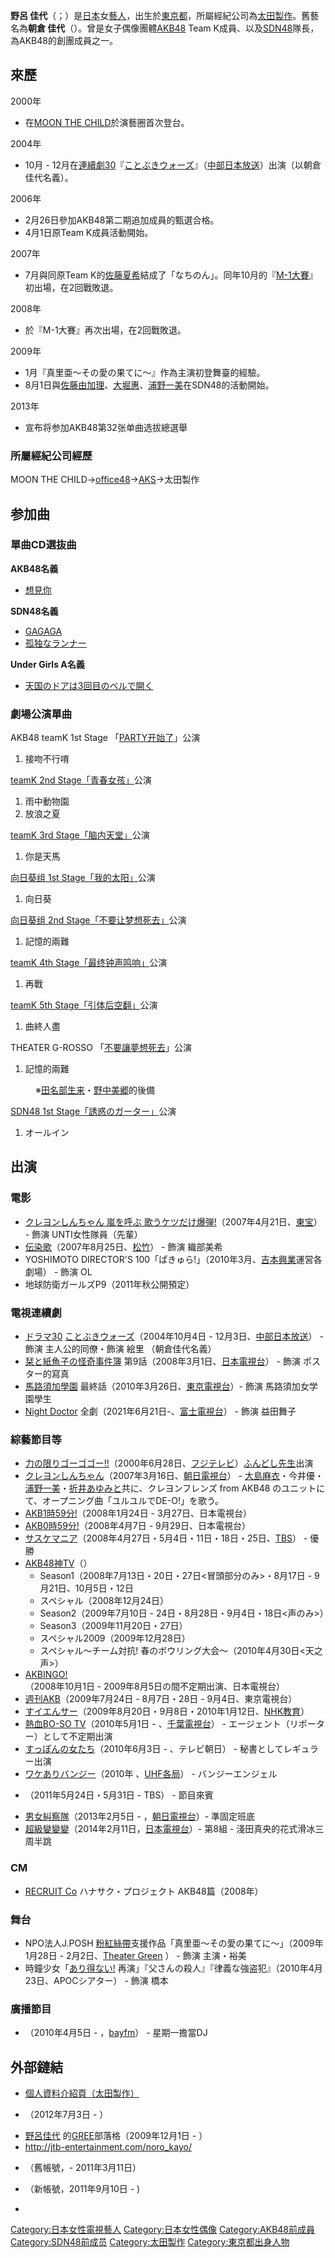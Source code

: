 {{blpunsourced|time=2019-12-02}}
{{roughtranslation|time=2019-12-02}}
{{藝人
|姓名 = 野呂佳代
|類型 = 女歌手
|圖片 = AKB48 20090704 Japan Expo 06.jpg
|圖片尺寸 = 
|圖片簡介 = 2009年以AKB48成員身分參加巴黎[[日本博覽會|日本博覽會]]
|外文名 = 野呂 佳代
|外文 =  ja
|羅馬拼音 = Noro Kayo
|英文名 = 
|暱稱 = {{lang|ja|ノロカヨ、ノンティー、かよほ〜、キャップ}}
|其他藝名 = 
|國籍 = {{JPN}}
|出生日期 = {{birth date and age|1983|10|28}}
|出生地點 = [[日本|日本]][[東京都|東京都]][[板橋区_(日本)|板橋区]]
|逝世日期 = 
|逝世地點 = 
|職業 = [[歌手|歌手]]、[[演員|演員]]
|語言 = 
|教育程度 = 
|宗教信仰 =
|配偶 = 
|兒女 = 
|父母 = 
|音樂類型 = 
|演奏樂器 = 
|出身地 = 
|出道作 = 
|出道日期 = 2000年<br/>2006年4月1日 - <br/>（AKB48加入時）
|代表作 = 
|活躍年代 = 
|唱片公司 = 
|經紀公司 = [[太田製作|太田製作]]
|網站 = 
|相關團體 = 前[[AKB48|AKB48]] Team K成員<br/>前[[SDN48|SDN48]]成員兼隊長
|獎項 = 
|IMDb = 
}}

'''野呂 佳代'''（{{Jpn|j=野呂 佳代|kn=のろ かよ|rm=Noro kayo|f=y}}；{{bd|1983年|10月28日|catIdx=Noroka yo}}）是[[日本|日本]]女[[藝人|藝人]]，出生於[[東京都|東京都]]，所屬經紀公司為[[太田製作|太田製作]]。舊藝名為'''朝倉 佳代'''（{{lang|ja|あさくら かよ}}）。曾是女子偶像團體[[AKB48|AKB48]] Team K成員、以及[[SDN48|SDN48]]隊長，為AKB48的創團成員之一。

== 來歷 ==
2000年
* 在[[MOON_THE_CHILD|MOON THE CHILD]]於演藝圈首次登台。
2004年
* 10月 - 12月在[[連續劇30|連續劇30]]『[[ことぶきウォーズ|ことぶきウォーズ]]』（[[中部日本放送|中部日本放送]]）出演（以朝倉佳代名義）。
2006年
* 2月26日參加AKB48第二期追加成員的甄選合格。
* 4月1日原Team K成員活動開始。
2007年
* 7月與同原Team K的[[佐藤夏希|佐藤夏希]]結成了「なちのん」。同年10月的『[[M-1大賽|M-1大賽]]』初出場，在2回戰敗退。
2008年
* 於『M-1大賽』再次出場，在2回戰敗退。
2009年
* 1月『真里亜〜その愛の果てに〜』作為主演初登舞臺的經驗。
* 8月1日與[[佐藤由加理|佐藤由加理]]、[[大堀惠|大堀惠]]、[[浦野一美|浦野一美]]在SDN48的活動開始。
2013年
*宣布将参加AKB48第32张单曲选拔總選舉
=== 所屬經紀公司經歷 ===
MOON THE CHILD→[[office48|office48]]→[[AKS|AKS]]→太田製作

== 参加曲 ==
=== 單曲CD選抜曲 ===
'''AKB48名義'''
* [[想見你|想見你]]

'''SDN48名義'''
* [[GAGAGA|GAGAGA]]
* [[GAGAGA|孤独なランナー]]

'''Under Girls A名義'''
* [[愛、チュセヨ|天国のドアは3回目のベルで開く]]

=== 劇場公演單曲 ===
; AKB48 teamK 1st Stage 「[[teamA_1st_Stage「PARTY开始了」#AKB48_teamK_1st_Stage「PARTY开始了」公演|PARTY开始了]]」公演
# 接吻不行唷

; [[teamK_2nd_Stage「青春女孩」|teamK 2nd Stage「青春女孩」]]公演
# 雨中動物園
# 放浪之夏

; [[teamK_3rd_Stage「脑内天堂」|teamK 3rd Stage「脑内天堂」]]公演
# 你是天馬

; [[向日葵组_1st_Stage「我的太阳」|向日葵组 1st Stage「我的太阳」]]公演
# 向日葵

; [[向日葵组_2nd_Stage「不要让梦想死去」|向日葵组 2nd Stage「不要让梦想死去」]]公演
# 記憶的兩難

; [[teamK_4th_Stage「最终钟声鸣响」|teamK 4th Stage「最终钟声鸣响」]]公演
# 再戰

; [[teamK_5th_Stage「引体后空翻」|teamK 5th Stage「引体后空翻」]]公演
# 曲終人盡

; THEATER G-ROSSO 「[[向日葵组_2nd_Stage「不要让梦想死去」#AKB48_in_劇場G-Rosso_「不要讓夢想死去」公演|不要讓夢想死去]]」公演
# 記憶的兩難
: ※[[田名部生来|田名部生来]]・[[野中美郷|野中美郷]]的後備

; [[SDN48_1st_Stage「誘惑のガーター」|SDN48 1st Stage「誘惑のガーター」]]公演
# オールイン

== 出演 ==
=== 電影 ===
* [[クレヨンしんちゃん_嵐を呼ぶ_歌うケツだけ爆弾!|クレヨンしんちゃん 嵐を呼ぶ 歌うケツだけ爆弾!]]（2007年4月21日、[[東宝|東宝]]） - 飾演 UNTI女性隊員（先輩）
* [[伝染歌|伝染歌]]（2007年8月25日、[[松竹|松竹]]） - 飾演 織部美希
* YOSHIMOTO DIRECTOR'S 100「ぱきゅら!」（2010年3月、[[吉本興業|吉本興業]]運営各劇場） - 飾演 OL
* 地球防衛ガールズP9（2011年秋公開預定）

=== 電視連續劇 ===
* [[ドラマ30|ドラマ30]] [[ことぶきウォーズ|ことぶきウォーズ]]（2004年10月4日 - 12月3日、[[中部日本放送|中部日本放送]]） - 飾演 主人公的同僚・飾演 絵里 （朝倉佳代名義）
* [[栞と紙魚子の怪奇事件簿|栞と紙魚子の怪奇事件簿]] 第9話（2008年3月1日、[[日本電視台|日本電視台]]） - 飾演  ポスター的寫真
* [[馬路須加學園|馬路須加學園]] 最終話（2010年3月26日、[[東京電視台|東京電視台]]）- 飾演 馬路須加女学園學生
* [[Night_Doctor|Night Doctor]] 全劇（2021年6月21日-、[[富士電視台|富士電視台]]） - 飾演  益田舞子

=== 綜藝節目等 ===
* [[力の限りゴーゴゴー!!|力の限りゴーゴゴー!!]]（2000年6月28日、[[フジテレビジョン|フジテレビ]]）[[ふんどし先生|ふんどし先生]]出演
* [[クレヨンしんちゃん_(アニメ)|クレヨンしんちゃん]]（2007年3月16日、[[朝日電視台|朝日電視台]]） - [[大島麻衣|大島麻衣]]・今井優・[[浦野一美|浦野一美]]・[[折井あゆみ|折井あゆみ]]と共に、クレヨンフレンズ from AKB48 のユニットにて、オープニング曲「ユルユルでDE-O!」を歌う。
* [[AKB1時59分!|AKB1時59分!]]（2008年1月24日 - 3月27日、日本電視台）
* [[AKB0時59分!|AKB0時59分!]]（2008年4月7日 - 9月29日、日本電視台）
* [[サスケマニア|サスケマニア]]（2008年4月27日・5月4日・11日・18日・25日、[[TBS|TBS]]） - 優勝
* [[AKB48神TV|AKB48神TV]]（{{link-ja|Family Gekijo|ファミリー劇場}}）
** Season1（2008年7月13日・20日・27日<冒頭部分のみ>・8月17日 - 9月21日、10月5日・12日
** スペシャル（2008年12月24日）
** Season2（2009年7月10日 - 24日・8月28日・9月4日・18日<声のみ>）
** Season3（2009年11月20日・27日）
** スペシャル2009（2009年12月28日）
** スペシャル〜チーム対抗! 春のボウリング大会〜（2010年4月30日<天之声>）
* [[AKBINGO!|AKBINGO!]]（2008年10月1日 - 2009年8月5日の間不定期出演、日本電視台）
* [[週刊AKB|週刊AKB]]（2009年7月24日 - 8月7日・28日 - 9月4日、東京電視台）
* [[すイエんサー|すイエんサー]]（2009年8月20日・9月8日・2010年1月12日、[[NHK教育|NHK教育]]）
* [[熱血BO-SO_TV|熱血BO-SO TV]]（2010年5月1日 - 、[[千葉電視台|千葉電視台]]） - エージェント（リポーター）として不定期出演
* [[すっぽんの女たち|すっぽんの女たち]]（2010年6月3日 - 、テレビ朝日） - 秘書としてレギュラー出演
* [[ワケありバンジー|ワケありバンジー]]（2010年 、[[UHF局|UHF各局]]） - バンジーエンジェル
* {{link-ja|明明是個小指子〜這節目與AKB完全沒關係〜|さしこのくせに〜この番組はAKBとは全く関係ありません〜}}（2011年5月24日・5月31日 - TBS） - 節目來賓
* [[男女糾察隊|男女糾察隊]]（2013年2月5日 - ，[[朝日電視台|朝日電視台]]）- 準固定班底
* [[超級變變變|超級變變變]]（2014年2月11日，[[日本電視台|日本電視台]]）- 第8組 - 淺田真央的花式滑冰三周半跳

=== CM ===
* [[RECRUIT_Co|RECRUIT Co]] ハナサク・プロジェクト AKB48篇（2008年）

=== 舞台 ===
* NPO法人J.POSH [[粉紅絲帶|粉紅絲帶]]支援作品「真里亜〜その愛の果てに〜」（2009年1月28日 - 2月2日、[[Theater_Green|Theater Green]] ） - 飾演 主演・裕美
* 時鐘少女「[[あり得ない!|あり得ない!]] 再演」『父さんの殺人』『律義な強盗犯』（2010年4月23日、APOCシアター） - 飾演 橋本

=== 廣播節目 ===
* {{link-ja|ON8+1|ON8+1}}（2010年4月5日 - ，[[bayfm|bayfm]]） - 星期一擔當DJ

== 外部鏈結 ==
{{Commonscat|Kayo Noro}}
* [https://web.archive.org/web/20130806142137/http://www.ohtapro.co.jp/talent/NoroKayo/ 個人資料介紹頁（太田製作）]
* {{Ameba|norokayoblog}}（2012年7月3日 - ）
* [http://gree.jp/noro_kayo/blog/ 野呂佳代] {{Wayback|url=http://gree.jp/noro_kayo/blog/ |date=20210121082822 }}的[[GREE|GREE]]部落格（2009年12月1日 - ）
* http://jtb-entertainment.com/noro_kayo/ {{Wayback|url=http://jtb-entertainment.com/noro_kayo/ |date=20130404071842 }}

* {{Twitter|kapopo3}}（舊帳號，- 2011年3月11日）
* {{Twitter|kayopone}}（新帳號，2011年9月10日 - )
* {{Instagram|norokayotokyo|野呂佳代}}

{{AKB48成員}}
{{SDN48}}

{{DEFAULTSORT:Noroka yo}}
[[Category:日本女性電視藝人|Category:日本女性電視藝人]]
[[Category:日本女性偶像|Category:日本女性偶像]]
[[Category:AKB48前成員|Category:AKB48前成員]]
[[Category:SDN48前成员|Category:SDN48前成员]]
[[Category:太田製作|Category:太田製作]]
[[Category:東京都出身人物|Category:東京都出身人物]]